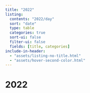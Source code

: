 ```yaml
---
title: "2022"
listing:
  contents: "2022/day"
  sort: "date"
  type: table
  categories: true
  sort-ui: false
  filter-ui: false
  fields: [title, categories]
include-in-header: 
  - "assets/listing-no-title.html"
  - "assets/hover-second-color.html"
---
```


# [2022]{.second-color}
